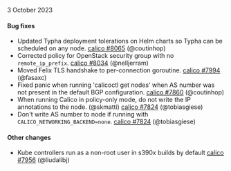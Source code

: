 3 October 2023

#### Bug fixes

 - Updated Typha deployment tolerations on Helm charts so Typha can be scheduled on any node. [calico #8065](https://github.com/projectcalico/calico/pull/8065) (@coutinhop)
 - Corrected policy for OpenStack security group with no `remote_ip_prefix`. [calico #8034](https://github.com/projectcalico/calico/pull/8034) (@nelljerram)
 - Moved Felix TLS handshake to per-connection goroutine. [calico #7994](https://github.com/projectcalico/calico/pull/7994) (@fasaxc)
 - Fixed panic when running 'calicoctl get nodes' when AS number was not present in the default BGP configuration. [calico #7860](https://github.com/projectcalico/calico/pull/7860) (@coutinhop)
 - When running Calico in policy-only mode, do not write the IP annotations to the node. (@skmatti) [calico #7824](https://github.com/projectcalico/calico/pull/7824) (@tobiasgiese)
 - Don't write AS number to node if running with `CALICO_NETWORKING_BACKEND=none`. [calico #7824](https://github.com/projectcalico/calico/pull/7824) (@tobiasgiese)

#### Other changes

 - Kube controllers run as a non-root user in s390x builds by default [calico #7956](https://github.com/projectcalico/calico/pull/7956) (@liudalibj)
